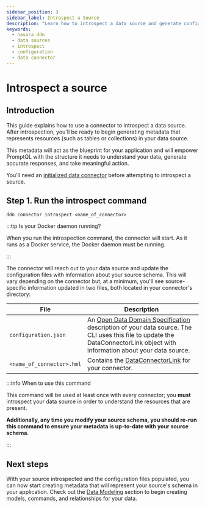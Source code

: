 ```yaml
---
sidebar_position: 3
sidebar_label: Introspect a Source
description: "Learn how to introspect a data source and generate configuration files for your data connector."
keywords:
  - hasura ddn
  - data sources
  - introspect
  - configuration
  - data connector
---
```


# Introspect a source

## Introduction

This guide explains how to use a connector to introspect a data source. After introspection, you'll be ready to begin
generating metadata that represents resources (such as tables or collections) in your data source.

This metadata will act as the blueprint for your application and will empower PromptQL with the structure it needs to
understand your data, generate accurate responses, and take meaningful action.

You'll need an [initialized data connector](/data-sources/connect-to-a-source.mdx) before attempting to introspect a
source.

## Step 1. Run the introspect command

```ddn title="All connectors use the same command to introspect a data source:"
ddn connector introspect <name_of_connector>
```

:::tip Is your Docker daemon running?

When you run the introspection command, the connector will start. As it runs as a Docker service, the Docker daemon must
be running.

:::

The connector will reach out to your data source and update the configuration files with information about your source
schema. This will vary depending on the connector but, at a minimum, you'll see source-specific information updated in
two files, both located in your connector's directory:

| File                      | Description                                                                                                                                                                                                                           |
| ------------------------- | ------------------------------------------------------------------------------------------------------------------------------------------------------------------------------------------------------------------------------------- |
| `configuration.json`      | An [Open Data Domain Specification](https://github.com/hasura/open-data-domain-specification) description of your data source. The CLI uses this file to update the DataConnectorLink object with information about your data source. |
| `<name_of_connector>.hml` | Contains the [DataConnectorLink](/reference/metadata-reference/data-connector-links.mdx) for your connector.                                                                                                                          |

:::info When to use this command

This command will be used at least once with every connector; you **must** introspect your data source in order to
understand the resources that are present.

**Additionally, any time you modify your source schema, you should re-run this command to ensure your metadata is
up-to-date with your source schema.**

:::

## Next steps

With your source introspected and the configuration files populated, you can now start creating metadata that will
represent your source's schema in your application. Check out the [Data Modeling](/data-modeling/overview.mdx) section
to begin creating models, commands, and relationships for your data.
